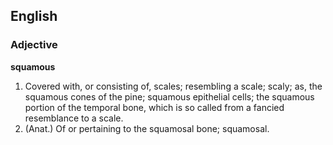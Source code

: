 {{rfc}}

==English==

===Adjective===
'''squamous'''
#Covered with, or consisting of, scales; resembling a scale; scaly; as, the squamous cones of the pine; squamous epithelial cells; the squamous portion of the temporal bone, which is so called from a fancied resemblance to a scale.
#(Anat.) Of or pertaining to the squamosal bone; squamosal.